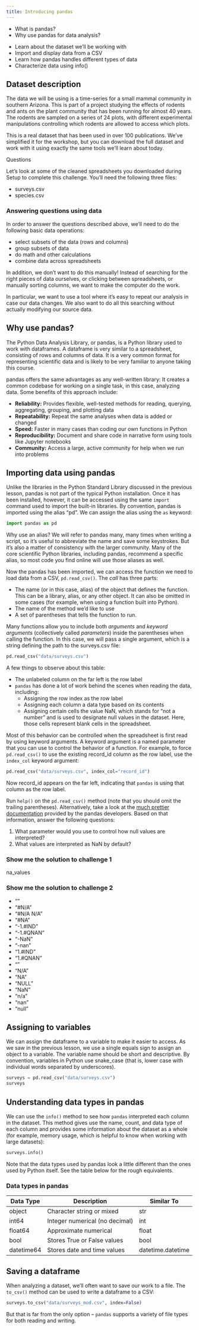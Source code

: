 ```yaml
---
title: Introducing pandas
---
```


::: questions ::::::::::::::::::::::::::::::::::::::::::::::::::::::::::::::::::

-   What is pandas?
-   Why use pandas for data analysis?

::::::::::::::::::::::::::::::::::::::::::::::::::::::::::::::::::::::::::::::::

::: objectives :::::::::::::::::::::::::::::::::::::::::::::::::::::::::::::::::

-   Learn about the dataset we'll be working with
-   Import and display data from a CSV
-   Learn how pandas handles different types of data
-   Characterize data using info()

::::::::::::::::::::::::::::::::::::::::::::::::::::::::::::::::::::::::::::::::

## Dataset description

The data we will be using is a time-series for a small mammal community
in southern Arizona. This is part of a project studying the effects of
rodents and ants on the plant community that has been running for almost
40 years. The rodents are sampled on a series of 24 plots, with
different experimental manipulations controlling which rodents are
allowed to access which plots.

This is a real dataset that has been used in over 100 publications.
We’ve simplified it for the workshop, but you can download the full
dataset and work with it using exactly the same tools we’ll learn
about today.

Questions

Let’s look at some of the cleaned spreadsheets you downloaded during
Setup to complete this challenge. You’ll need the following three
files:

-   surveys.csv
-   species.csv

### Answering questions using data

In order to answer the questions described above, we’ll need to do the
following basic data operations:

-   select subsets of the data (rows and columns)
-   group subsets of data
-   do math and other calculations
-   combine data across spreadsheets

In addition, we don’t want to do this manually! Instead of searching
for the right pieces of data ourselves, or clicking between
spreadsheets, or manually sorting columns, we want to make the computer
do the work.

In particular, we want to use a tool where it’s easy to repeat our
analysis in case our data changes. We also want to do all this searching
without actually modifying our source data.

## Why use pandas?

The Python Data Analysis Library, or pandas, is a Python library used to
work with dataframes. A dataframe is very similar to a spreadsheet,
consisting of rows and columns of data. It is a very common format for
representing scientific data and is likely to be very familiar to anyone
taking this course.

pandas offers the same advantages as any well-written library: It
creates a common codebase for working on a single task, in this case,
analyzing data. Some benefits of this approach include:

-   **Reliability:** Provides flexible, well-tested methods for
    reading, querying, aggregating, grouping, and plotting data
-   **Repeatability:** Repeat the same analyses when data is added
    or changed
-   **Speed:** Faster in many cases than coding our own functions in
    Python
-   **Reproducibility:** Document and share code in narrative form
    using tools like Jupyter notebooks
-   **Community:** Access a large, active community for help when we
    run into problems

## Importing data using pandas

Unlike the libraries in the Python Standard Library discussed in the
previous lesson, pandas is not part of the typical Python installation.
Once it has been installed, however, it can be accessed using the same
`import` command used to import the built-in libraries. By convention,
pandas is imported using the alias "pd". We can assign the alias using
the `as` keyword:

```python
import pandas as pd
```

::: callout ::::::::::::::::::::::::::::::::::::::::::::::::::::::::::::::::::::

Why use an alias? We will refer to pandas many, many times when writing
a script, so it's useful to abbreviate the name and save some
keystrokes. But it's also a matter of consistency with the larger
community. Many of the core scientific Python libraries, including
pandas, recommend a specific alias, so most code you find online will
use those aliases as well.

::::::::::::::::::::::::::::::::::::::::::::::::::::::::::::::::::::::::::::::::

Now the pandas has been imported, we can access the function we need to
load data from a CSV, `pd.read_csv()`. The *call* has three parts:

-   The name (or in this case, alias) of the object that defines the
    function. This can be a library, alias, or any other object. It
    can also be omitted in some cases (for example, when using a
    function built into Python).
-   The name of the method we'd like to use
-   A set of parentheses that tells the function to run.

Many functions allow you to include both *arguments* and *keyword
arguments* (collectively called *parameters*) inside the parentheses
when calling the function. In this case, we will pass a single argument,
which is a string defining the path to the surveys.csv file:

```python
pd.read_csv("data/surveys.csv")
```

A few things to observe about this table:

-   The unlabeled column on the far left is the row label
-   `pandas` has done a lot of work behind the scenes when reading
    the data, including:
    -   Assigning the row index as the row label
    -   Assigning each column a data type based on its contents
    -   Assigning certain cells the value NaN, which stands for
        "not a number" and is used to designate null values in
        the dataset. Here, those cells represent blank cells in
        the spreadsheet.

Most of this behavior can be controlled when the spreadsheet is first
read by using keyword arguments. A keyword argument is a named parameter
that you can use to control the behavior of a function. For example, to
force `pd.read_csv()` to use the existing record_id column as the row
label, use the `index_col` keyword argument:

```python
pd.read_csv("data/surveys.csv", index_col="record_id")
```

Now record_id appears on the far left, indicating that `pandas` is using
that column as the row label.

::: challenge ::::::::::::::::::::::::::::::::::::::::::::::::::::::::::::::::::

Run `help()` on the `pd.read_csv()` method (note that you should omit
the trailing parentheses). Alternatively, take a look at the [much
prettier documentation](https://pandas.pydata.org/pandas-
docs/stable/reference/api/pandas.read_csv.html) provided by the pandas
developers. Based on that information, answer the following questions:

1.  What parameter would you use to control how null values are
    interpreted?
2.  What values are interpreted as NaN by default?

::: solution :::::::::::::::::::::::::::::::::::::::::::::::::::::::::::::::::::

### Show me the solution to challenge 1

na_values

::::::::::::::::::::::::::::::::::::::::::::::::::::::::::::::::::::::::::::::::

::: solution :::::::::::::::::::::::::::::::::::::::::::::::::::::::::::::::::::

### Show me the solution to challenge 2

-   ""
-   "#N/A"
-   "#N/A N/A"
-   "#NA"
-   "-1.#IND"
-   "-1.#QNAN"
-   "-NaN"
-   "-nan"
-   "1.#IND"
-   "1.#QNAN"
-   "<NA>"
-   "N/A"
-   "NA"
-   "NULL"
-   "NaN"
-   "n/a"
-   "nan"
-   "null"

::::::::::::::::::::::::::::::::::::::::::::::::::::::::::::::::::::::::::::::::

::::::::::::::::::::::::::::::::::::::::::::::::::::::::::::::::::::::::::::::::

## Assigning to variables

We can assign the dataframe to a variable to make it easier to access.
As we saw in the previous lesson, we use a single equals sign to assign
an object to a variable. The variable name should be short and
descriptive. By convention, variables in Python use snake_case (that is,
lower case with individual words separated by underscores).

```python
surveys = pd.read_csv("data/surveys.csv")
surveys
```

## Understanding data types in pandas

We can use the `info()` method to see how `pandas` interpreted each
column in the dataset. This method gives use the name, count, and data
type of each column and provides some information about the dataset as a
whole (for example, memory usage, which is helpful to know when working
with large datasets):

```python
surveys.info()
```

Note that the data types used by pandas look a little different than the
ones used by Python itself. See the table below for the rough
equivalents.

### Data types in pandas

|Data Type|Description|Similar To|
|-|-|-|
|object|Character string or mixed|str|
|int64|Integer numerical (no decimal)|int|
|float64|Approximate numerical|float|
|bool|Stores True or False values|bool|
|datetime64|Stores date and time values|datetime.datetime|

## Saving a dataframe

When analyzing a dataset, we'll often want to save our work to a file.
The `to_csv()` method can be used to write a dataframe to a CSV:

```python
surveys.to_csv("data/surveys_mod.csv", index=False)
```

But that is far from the only option -- `pandas` supports a variety of
file types for both reading and writing.
